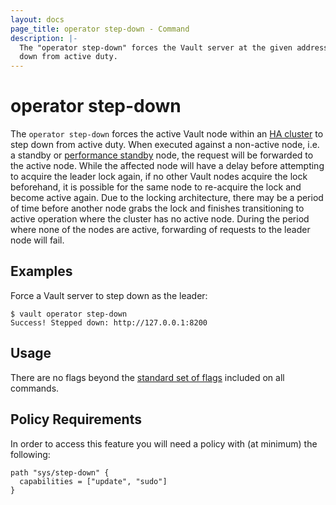 ```yaml
---
layout: docs
page_title: operator step-down - Command
description: |-
  The "operator step-down" forces the Vault server at the given address to step
  down from active duty.
---
```


# operator step-down

The `operator step-down` forces the active Vault node within an [HA cluster](/vault/docs/concepts/ha)
to step down from active duty. When executed against a non-active node, i.e. a 
standby or [performance standby](/vault/docs/enterprise/performance-standby) node, 
the request will be forwarded to the active node.  While the 
affected node will have a delay before attempting to acquire 
the leader lock again, if no other Vault nodes acquire the
lock beforehand, it is possible for the same node to re-acquire
the lock and become active again. Due to the locking architecture, there may be a period of time
before another node grabs the lock and finishes transitioning to active operation where the cluster has no active node. During the period where none of the nodes are active, forwarding of requests to the leader node will fail.

## Examples

Force a Vault server to step down as the leader:

```shell-session
$ vault operator step-down
Success! Stepped down: http://127.0.0.1:8200
```

## Usage

There are no flags beyond the [standard set of flags](/vault/docs/commands)
included on all commands.

## Policy Requirements

In order to access this feature you will need a policy with (at minimum) the following:
```
path "sys/step-down" {
  capabilities = ["update", "sudo"]
}
```
